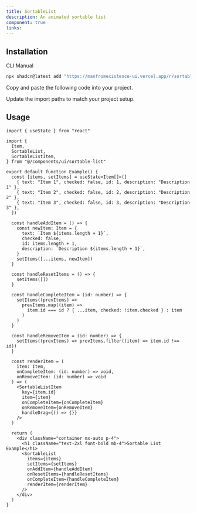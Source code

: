 ```yaml
---
title: SortableList
description: An animated sortable list
component: true
links:
---
```


<ComponentPreview
  name="sortable-list-demo"
  className="[&_.preview>[data-orientation=vertical]]:sm:max-w-[70%]"
  description="All variations"
/>

## Installation

<Tabs defaultValue="cli">

<TabsList>
  <TabsTrigger value="cli">CLI</TabsTrigger>
  <TabsTrigger value="manual">Manual</TabsTrigger>
</TabsList>

<TabsContent value="cli">

```bash
npx shadcn@latest add "https://manfromexistence-ui.vercel.app/r/sortable-list"
```

</TabsContent>

<TabsContent value="manual">

<Steps>

<Step>Copy and paste the following code into your project.</Step>

<ComponentSource name="sortable-list" />

<Step>Update the import paths to match your project setup.</Step>

</Steps>

</TabsContent>

</Tabs>

## Usage

```tsx
import { useState } from "react"

import {
  Item,
  SortableList,
  SortableListItem,
} from "@/components/ui/sortable-list"
```

```tsx
export default function Example() {
  const [items, setItems] = useState<Item[]>([
    { text: "Item 1", checked: false, id: 1, description: "Description 1" },
    { text: "Item 2", checked: false, id: 2, description: "Description 2" },
    { text: "Item 3", checked: false, id: 3, description: "Description 3" },
  ])

  const handleAddItem = () => {
    const newItem: Item = {
      text: `Item ${items.length + 1}`,
      checked: false,
      id: items.length + 1,
      description: `Description ${items.length + 1}`,
    }
    setItems([...items, newItem])
  }

  const handleResetItems = () => {
    setItems([])
  }

  const handleCompleteItem = (id: number) => {
    setItems((prevItems) =>
      prevItems.map((item) =>
        item.id === id ? { ...item, checked: !item.checked } : item
      )
    )
  }

  const handleRemoveItem = (id: number) => {
    setItems((prevItems) => prevItems.filter((item) => item.id !== id))
  }

  const renderItem = (
    item: Item,
    onCompleteItem: (id: number) => void,
    onRemoveItem: (id: number) => void
  ) => (
    <SortableListItem
      key={item.id}
      item={item}
      onCompleteItem={onCompleteItem}
      onRemoveItem={onRemoveItem}
      handleDrag={() => {}}
    />
  )

  return (
    <div className="container mx-auto p-4">
      <h1 className="text-2xl font-bold mb-4">Sortable List Example</h1>
      <SortableList
        items={items}
        setItems={setItems}
        onAddItem={handleAddItem}
        onResetItems={handleResetItems}
        onCompleteItem={handleCompleteItem}
        renderItem={renderItem}
      />
    </div>
  )
}
```
